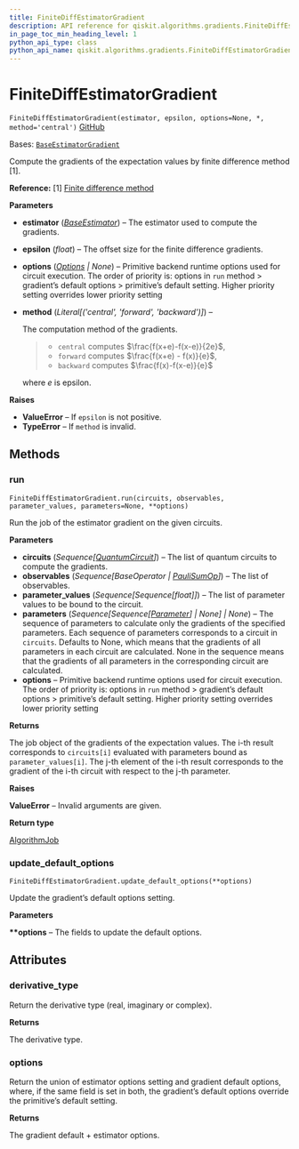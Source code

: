 ```yaml
---
title: FiniteDiffEstimatorGradient
description: API reference for qiskit.algorithms.gradients.FiniteDiffEstimatorGradient
in_page_toc_min_heading_level: 1
python_api_type: class
python_api_name: qiskit.algorithms.gradients.FiniteDiffEstimatorGradient
---
```


# FiniteDiffEstimatorGradient

<span id="qiskit.algorithms.gradients.FiniteDiffEstimatorGradient" />

`FiniteDiffEstimatorGradient(estimator, epsilon, options=None, *, method='central')` [GitHub](https://github.com/qiskit/qiskit/tree/stable/0.24/qiskit/algorithms/gradients/finite_diff_estimator_gradient.py "view source code")

Bases: [`BaseEstimatorGradient`](qiskit.algorithms.gradients.BaseEstimatorGradient "qiskit.algorithms.gradients.base_estimator_gradient.BaseEstimatorGradient")

Compute the gradients of the expectation values by finite difference method \[1].

**Reference:** \[1] [Finite difference method](https://en.wikipedia.org/wiki/Finite_difference_method)

**Parameters**

*   **estimator** ([*BaseEstimator*](qiskit.primitives.BaseEstimator "qiskit.primitives.BaseEstimator")) – The estimator used to compute the gradients.

*   **epsilon** (*float*) – The offset size for the finite difference gradients.

*   **options** ([*Options*](qiskit.providers.Options "qiskit.providers.Options") *| None*) – Primitive backend runtime options used for circuit execution. The order of priority is: options in `run` method > gradient’s default options > primitive’s default setting. Higher priority setting overrides lower priority setting

*   **method** (*Literal\[('central', 'forward', 'backward')]*) –

    The computation method of the gradients.

    > *   `central` computes $\frac{f(x+e)-f(x-e)}{2e}$,
    > *   `forward` computes $\frac{f(x+e) - f(x)}{e}$,
    > *   `backward` computes $\frac{f(x)-f(x-e)}{e}$

    where $e$ is epsilon.

**Raises**

*   **ValueError** – If `epsilon` is not positive.
*   **TypeError** – If `method` is invalid.

## Methods

<span id="qiskit-algorithms-gradients-finitediffestimatorgradient-run" />

### run

<span id="qiskit.algorithms.gradients.FiniteDiffEstimatorGradient.run" />

`FiniteDiffEstimatorGradient.run(circuits, observables, parameter_values, parameters=None, **options)`

Run the job of the estimator gradient on the given circuits.

**Parameters**

*   **circuits** (*Sequence\[*[*QuantumCircuit*](qiskit.circuit.QuantumCircuit "qiskit.circuit.QuantumCircuit")*]*) – The list of quantum circuits to compute the gradients.
*   **observables** (*Sequence\[BaseOperator |* [*PauliSumOp*](qiskit.opflow.primitive_ops.PauliSumOp "qiskit.opflow.primitive_ops.PauliSumOp")*]*) – The list of observables.
*   **parameter\_values** (*Sequence\[Sequence\[float]]*) – The list of parameter values to be bound to the circuit.
*   **parameters** (*Sequence\[Sequence\[*[*Parameter*](qiskit.circuit.Parameter "qiskit.circuit.Parameter")*] | None] | None*) – The sequence of parameters to calculate only the gradients of the specified parameters. Each sequence of parameters corresponds to a circuit in `circuits`. Defaults to None, which means that the gradients of all parameters in each circuit are calculated. None in the sequence means that the gradients of all parameters in the corresponding circuit are calculated.
*   **options** – Primitive backend runtime options used for circuit execution. The order of priority is: options in `run` method > gradient’s default options > primitive’s default setting. Higher priority setting overrides lower priority setting

**Returns**

The job object of the gradients of the expectation values. The i-th result corresponds to `circuits[i]` evaluated with parameters bound as `parameter_values[i]`. The j-th element of the i-th result corresponds to the gradient of the i-th circuit with respect to the j-th parameter.

**Raises**

**ValueError** – Invalid arguments are given.

**Return type**

[AlgorithmJob](qiskit.algorithms.AlgorithmJob "qiskit.algorithms.AlgorithmJob")

<span id="qiskit-algorithms-gradients-finitediffestimatorgradient-update-default-options" />

### update\_default\_options

<span id="qiskit.algorithms.gradients.FiniteDiffEstimatorGradient.update_default_options" />

`FiniteDiffEstimatorGradient.update_default_options(**options)`

Update the gradient’s default options setting.

**Parameters**

**\*\*options** – The fields to update the default options.

## Attributes

<span id="qiskit.algorithms.gradients.FiniteDiffEstimatorGradient.derivative_type" />

### derivative\_type

Return the derivative type (real, imaginary or complex).

**Returns**

The derivative type.

<span id="qiskit.algorithms.gradients.FiniteDiffEstimatorGradient.options" />

### options

Return the union of estimator options setting and gradient default options, where, if the same field is set in both, the gradient’s default options override the primitive’s default setting.

**Returns**

The gradient default + estimator options.

